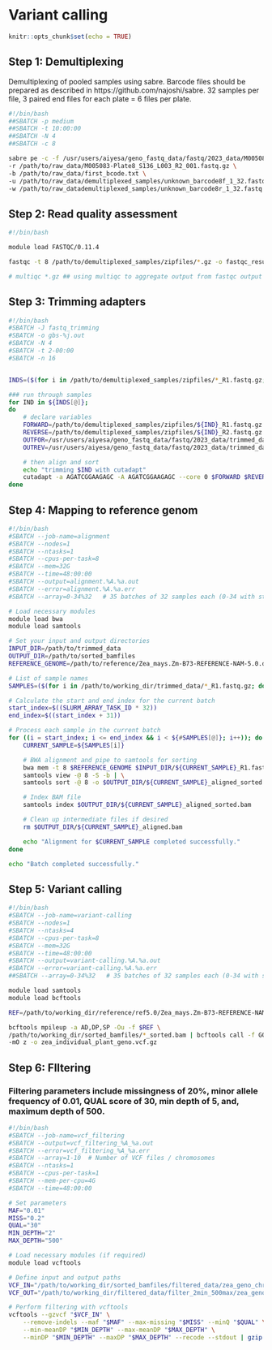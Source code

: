 # Variant calling

```r
knitr::opts_chunk$set(echo = TRUE)
```

## Step 1: Demultiplexing

Demultiplexing of pooled samples using sabre. Barcode files should be prepared as described in https://github.com/najoshi/sabre. 32 samples per file, 3 paired end files for each plate = 6 files per plate.

```bash

#!/bin/bash
##SBATCH -p medium
##SBATCH -t 10:00:00
##SBATCH -N 4
##SBATCH -c 8

sabre pe -c -f /usr/users/aiyesa/geno_fastq_data/fastq/2023_data/M005083-Plate8_S136_L003_R1_001.fastq.gz \
-r /path/to/raw_data/M005083-Plate8_S136_L003_R2_001.fastq.gz \
-b /path/to/raw_data/first_bcode.txt \
-u /path/to/raw_data/demultiplexed_samples/unknown_barcode8f_1_32.fastq \
-w /path/to/raw_datademultiplexed_samples/unknown_barcode8r_1_32.fastq

```

## Step 2: Read quality assessment

```bash

#!/bin/bash

module load FASTQC/0.11.4

fastqc -t 8 /path/to/demultiplexed_samples/zipfiles/*.gz -o fastqc_result

# multiqc *.gz ## using multiqc to aggregate output from fastqc output

```

## Step 3: Trimming adapters

```bash

#!/bin/bash
#SBATCH -J fastq_trimming
#SBATCH -o gbs-%j.out
#SBATCH -N 4
#SBATCH -t 2-00:00
#SBATCH -n 16


INDS=($(for i in /path/to/demultiplexed_samples/zipfiles/*_R1.fastq.gz; do echo $(basename "$i" _R1.fastq.gz); done))

### run through samples
for IND in ${INDS[@]};
do
	# declare variables
	FORWARD=/path/to/demultiplexed_samples/zipfiles/${IND}_R1.fastq.gz
	REVERSE=/path/to/demultiplexed_samples/zipfiles/${IND}_R2.fastq.gz
	OUTFOR=/usr/users/aiyesa/geno_fastq_data/fastq/2023_data/trimmed_data/${IND}_trimmed_R1.fastq.gz
	OUTREV=/usr/users/aiyesa/geno_fastq_data/fastq/2023_data/trimmed_data/${IND}_trimmed_R2.fastq.gz

	# then align and sort
	echo "trimming $IND with cutadapt"
	cutadapt -a AGATCGGAAGAGC -A AGATCGGAAGAGC --core 0 $FORWARD $REVERSE -o $OUTFOR -p $OUTREV ;
done

```

## Step 4: Mapping to reference genom

```bash

#!/bin/bash
#SBATCH --job-name=alignment
#SBATCH --nodes=1
#SBATCH --ntasks=1
#SBATCH --cpus-per-task=8
#SBATCH --mem=32G
#SBATCH --time=48:00:00
#SBATCH --output=alignment.%A.%a.out
#SBATCH --error=alignment.%A.%a.err
#SBATCH --array=0-34%32   # 35 batches of 32 samples each (0-34 with step 32)

# Load necessary modules
module load bwa
module load samtools

# Set your input and output directories
INPUT_DIR=/path/to/trimmed_data
OUTPUT_DIR=/path/to/sorted_bamfiles
REFERENCE_GENOME=/path/to/reference/Zea_mays.Zm-B73-REFERENCE-NAM-5.0.dna_sm.toplevel.fa

# List of sample names
SAMPLES=($(for i in /path/to/working_dir/trimmed_data/*_R1.fastq.gz; do echo $(basename "$i" _R1.fastq.gz); done))

# Calculate the start and end index for the current batch
start_index=$((SLURM_ARRAY_TASK_ID * 32))
end_index=$((start_index + 31))

# Process each sample in the current batch
for ((i = start_index; i <= end_index && i < ${#SAMPLES[@]}; i++)); do
    CURRENT_SAMPLE=${SAMPLES[i]}

    # BWA alignment and pipe to samtools for sorting
    bwa mem -t 8 $REFERENCE_GENOME $INPUT_DIR/${CURRENT_SAMPLE}_R1.fastq.gz $INPUT_DIR/${CURRENT_SAMPLE}_R2.fastq.gz | \
    samtools view -@ 8 -S -b | \
    samtools sort -@ 8 -o $OUTPUT_DIR/${CURRENT_SAMPLE}_aligned_sorted.bam

    # Index BAM file
    samtools index $OUTPUT_DIR/${CURRENT_SAMPLE}_aligned_sorted.bam

    # Clean up intermediate files if desired
    rm $OUTPUT_DIR/${CURRENT_SAMPLE}_aligned.bam

    echo "Alignment for $CURRENT_SAMPLE completed successfully."
done

echo "Batch completed successfully."

```

## Step 5: Variant calling

```bash

#!/bin/bash
#SBATCH --job-name=variant-calling
#SBATCH --nodes=1
#SBATCH --ntasks=4
#SBATCH --cpus-per-task=8
#SBATCH --mem=32G
#SBATCH --time=48:00:00
#SBATCH --output=variant-calling.%A.%a.out
#SBATCH --error=variant-calling.%A.%a.err
##SBATCH --array=0-34%32   # 35 batches of 32 samples each (0-34 with step 32)

module load samtools
module load bcftools

REF=/path/to/working_dir/reference/ref5.0/Zea_mays.Zm-B73-REFERENCE-NAM-5.0.dna_sm.toplevel.fa

bcftools mpileup -a AD,DP,SP -Ou -f $REF \
/path/to/working_dir/sorted_bamfiles/*_sorted.bam | bcftools call -f GQ,GP \
-mO z -o zea_individual_plant_geno.vcf.gz

```

## Step 6: FIltering 

### Filtering parameters include missingness of 20%, minor allele frequency of 0.01, QUAL score of 30, min depth of 5, and, maximum depth of 500.

```bash

#!/bin/bash
#SBATCH --job-name=vcf_filtering
#SBATCH --output=vcf_filtering_%A_%a.out
#SBATCH --error=vcf_filtering_%A_%a.err
#SBATCH --array=1-10  # Number of VCF files / chromosomes
#SBATCH --ntasks=1
#SBATCH --cpus-per-task=1
#SBATCH --mem-per-cpu=4G
#SBATCH --time=48:00:00

# Set parameters
MAF="0.01"
MISS="0.2"
QUAL="30"
MIN_DEPTH="2"
MAX_DEPTH="500"

# Load necessary modules (if required)
module load vcftools

# Define input and output paths
VCF_IN="/path/to/working_dir/sorted_bamfiles/filtered_data/zea_geno_chr${SLURM_ARRAY_TASK_ID}.vcf.gz"
VCF_OUT="/path/to/working_dir/filtered_data/filter_2min_500max/zea_geno_chr${SLURM_ARRAY_TASK_ID}.filtered.vcf.gz"

# Perform filtering with vcftools
vcftools --gzvcf "$VCF_IN" \
    --remove-indels --maf "$MAF" --max-missing "$MISS" --minQ "$QUAL" \
    --min-meanDP "$MIN_DEPTH" --max-meanDP "$MAX_DEPTH" \
    --minDP "$MIN_DEPTH" --maxDP "$MAX_DEPTH" --recode --stdout | gzip -c > "$VCF_OUT"

```

